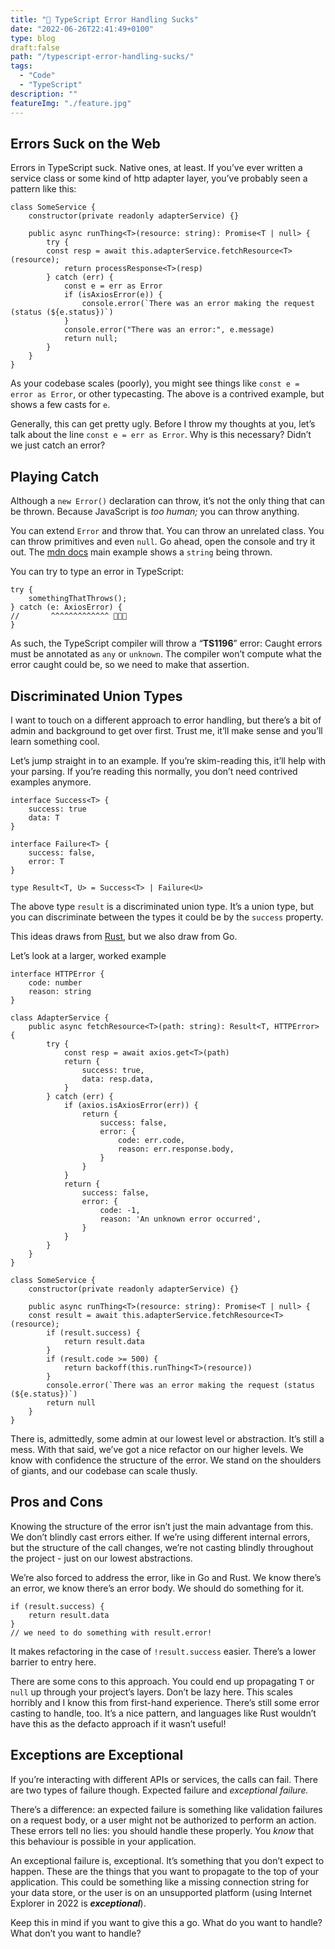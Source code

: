 ```yaml
---
title: "🚨 TypeScript Error Handling Sucks"
date: "2022-06-26T22:41:49+0100"
type: blog 
draft:false 
path: "/typescript-error-handling-sucks/"
tags:
  - "Code"
  - "TypeScript"
description: ""
featureImg: "./feature.jpg"
---
```


## Errors Suck on the Web

Errors in TypeScript suck. Native ones, at least. If you’ve ever written a service class or some kind of http adapter layer, you’ve probably seen a pattern like this:

```tsx
class SomeService {
	constructor(private readonly adapterService) {}

	public async runThing<T>(resource: string): Promise<T | null> {
		try {
	    const resp = await this.adapterService.fetchResource<T>(resource);
			return processResponse<T>(resp)
		} catch (err) {
			const e = err as Error
			if (isAxiosError(e)) {
				console.error(`There was an error making the request (status (${e.status})`)
			}
			console.error("There was an error:", e.message)
			return null;
		}
	}
}
```

As your codebase scales (poorly), you might see things like `const e = error as Error`, or other typecasting. The above is a contrived example, but shows a few casts for `e`.

Generally, this can get pretty ugly. Before I throw my thoughts at you, let’s talk about the line `const e = err as Error`. Why is this necessary? Didn’t we just catch an error?

## Playing Catch

Although a `new Error()` declaration can throw, it’s not the only thing that can be thrown. Because JavaScript is *too human;* you can throw anything. 

You can extend `Error` and  throw that. You can throw an unrelated class. You can throw primitives and even `null`. Go ahead, open the console and try it out. The [mdn docs](https://developer.mozilla.org/en-US/docs/Web/JavaScript/Reference/Statements/throw) main example shows a `string` being thrown.

You can try to type an error in TypeScript:

```tsx
try {
	somethingThatThrows();
} catch (e: AxiosError) {
//       ^^^^^^^^^^^^^ 🚨🚨🚨
}
```

As such, the TypeScript compiler will throw a “**TS1196**” error: Caught errors must be annotated as `any` or `unknown`. The compiler won’t compute what the error caught could be, so we need to make that assertion.

## Discriminated Union Types

I want to touch on a different approach to error handling, but there’s a bit of admin and background to get over first. Trust me, it’ll make sense and you’ll learn something cool.

Let’s jump straight in to an example. If you’re skim-reading this, it’ll help with your parsing. If you’re reading this normally, you don’t need contrived examples anymore.

```tsx
interface Success<T> {
	success: true
	data: T
}

interface Failure<T> {
	success: false,
	error: T
}

type Result<T, U> = Success<T> | Failure<U>
```

The above type `result` is a discriminated union type. It’s a union type, but you can discriminate between the types it could be by the `success` property.

This ideas draws from [Rust](https://doc.rust-lang.org/std/result/), but we also draw from Go.

Let’s look at a larger, worked example

```tsx
interface HTTPError {
	code: number
	reason: string
}

class AdapterService {
	public async fetchResource<T>(path: string): Result<T, HTTPError> {
		try {
			const resp = await axios.get<T>(path)
			return {
				success: true,
				data: resp.data,
			}
		} catch (err) {
			if (axios.isAxiosError(err)) {
				return {
					success: false,
					error: {
						code: err.code,
						reason: err.response.body,
					}
				}
			} 
			return {
				success: false,
				error: {
					code: -1,
					reason: 'An unknown error occurred',
				}
			}
		}
	}
}

class SomeService {
	constructor(private readonly adapterService) {}

	public async runThing<T>(resource: string): Promise<T | null> {
    const result = await this.adapterService.fetchResource<T>(resource);
		if (result.success) {
			return result.data
		}
		if (result.code >= 500) {
			return backoff(this.runThing<T>(resource))
		}
		console.error(`There was an error making the request (status (${e.status})`)
		return null		
	}
}
```

There is, admittedly, some admin at our lowest level or abstraction. It’s still a mess. With that said, we’ve got a nice refactor on our higher levels. We know with confidence the structure of the error. We stand on the shoulders of giants, and our codebase can scale thusly. 

## Pros and Cons

Knowing the structure of the error isn’t just the main advantage from this. We don’t blindly cast errors either. If we’re using different internal errors, but the structure of the call changes, we’re not casting blindly throughout the project - just on our lowest abstractions.

We’re also forced to address the error, like in Go and Rust. We know there’s an error, we know there’s an error body. We should do something for it.

```tsx
if (result.success) {
	return result.data
}
// we need to do something with result.error!
```

It makes refactoring in the case of `!result.success` easier. There’s a lower barrier to entry here.

There are some cons to this approach. You could end up propagating `T` or `null` up through your project’s layers. Don’t be lazy here. This scales horribly and I know this from first-hand experience. There’s still some error casting to handle, too. It’s a nice pattern, and languages like Rust wouldn’t have this as the defacto approach if it wasn’t useful!

## Exceptions are Exceptional

If you’re interacting with different APIs or services, the calls can fail. There are two types of failure though. Expected failure and *exceptional failure.* 

There’s a difference: an expected failure is something like validation failures on a request body, or a user might not be authorized to perform an action. These errors tell no lies: you should handle these properly. You *know* that this behaviour is possible in your application.

An exceptional failure is, exceptional. It’s something that you don’t expect to happen. These are the things that you want to propagate to the top of your application. This could be something like a missing connection string for your data store, or the user is on an unsupported platform (using Internet Explorer in 2022 is ***exceptional***).

Keep this in mind if you want to give this a go. What do you want to handle? What don’t you want to handle?
